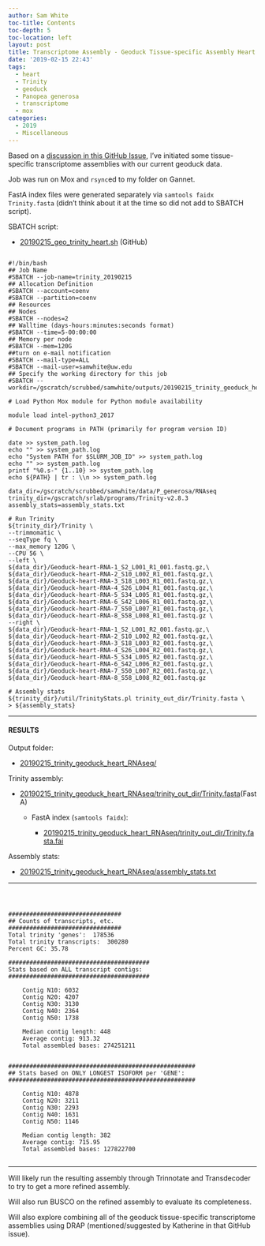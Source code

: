 ```yaml
---
author: Sam White
toc-title: Contents
toc-depth: 5
toc-location: left
layout: post
title: Transcriptome Assembly - Geoduck Tissue-specific Assembly Heart
date: '2019-02-15 22:43'
tags:
  - heart
  - Trinity
  - geoduck
  - Panopea generosa
  - transcriptome
  - mox
categories:
  - 2019
  - Miscellaneous
---
```

Based on a [discussion in this GitHub Issue](https://github.com/RobertsLab/resources/issues/576), I've initiated some tissue-specific transcriptome assemblies with our current geoduck data.

Job was run on Mox and ```rsync```ed to my folder on Gannet.

FastA index files were generated separately via ```samtools faidx Trinity.fasta``` (didn't think about it at the time so did not add to SBATCH script).



SBATCH script:

- [20190215_geo_trinity_heart.sh](https://raw.githubusercontent.com/RobertsLab/sams-notebook/master/sbatch_scripts/20190215_geo_trinity_heart.sh) (GitHub)

<pre><code>
#!/bin/bash
## Job Name
#SBATCH --job-name=trinity_20190215
## Allocation Definition
#SBATCH --account=coenv
#SBATCH --partition=coenv
## Resources
## Nodes
#SBATCH --nodes=2
## Walltime (days-hours:minutes:seconds format)
#SBATCH --time=5-00:00:00
## Memory per node
#SBATCH --mem=120G
##turn on e-mail notification
#SBATCH --mail-type=ALL
#SBATCH --mail-user=samwhite@uw.edu
## Specify the working directory for this job
#SBATCH --workdir=/gscratch/scrubbed/samwhite/outputs/20190215_trinity_geoduck_heart_RNAseq

# Load Python Mox module for Python module availability

module load intel-python3_2017

# Document programs in PATH (primarily for program version ID)

date >> system_path.log
echo "" >> system_path.log
echo "System PATH for $SLURM_JOB_ID" >> system_path.log
echo "" >> system_path.log
printf "%0.s-" {1..10} >> system_path.log
echo ${PATH} | tr : \\n >> system_path.log

data_dir=/gscratch/scrubbed/samwhite/data/P_generosa/RNAseq
trinity_dir=/gscratch/srlab/programs/Trinity-v2.8.3
assembly_stats=assembly_stats.txt

# Run Trinity
${trinity_dir}/Trinity \
--trimmomatic \
--seqType fq \
--max_memory 120G \
--CPU 56 \
--left \
${data_dir}/Geoduck-heart-RNA-1_S2_L001_R1_001.fastq.gz,\
${data_dir}/Geoduck-heart-RNA-2_S10_L002_R1_001.fastq.gz,\
${data_dir}/Geoduck-heart-RNA-3_S18_L003_R1_001.fastq.gz,\
${data_dir}/Geoduck-heart-RNA-4_S26_L004_R1_001.fastq.gz,\
${data_dir}/Geoduck-heart-RNA-5_S34_L005_R1_001.fastq.gz,\
${data_dir}/Geoduck-heart-RNA-6_S42_L006_R1_001.fastq.gz,\
${data_dir}/Geoduck-heart-RNA-7_S50_L007_R1_001.fastq.gz,\
${data_dir}/Geoduck-heart-RNA-8_S58_L008_R1_001.fastq.gz \
--right \
${data_dir}/Geoduck-heart-RNA-1_S2_L001_R2_001.fastq.gz,\
${data_dir}/Geoduck-heart-RNA-2_S10_L002_R2_001.fastq.gz,\
${data_dir}/Geoduck-heart-RNA-3_S18_L003_R2_001.fastq.gz,\
${data_dir}/Geoduck-heart-RNA-4_S26_L004_R2_001.fastq.gz,\
${data_dir}/Geoduck-heart-RNA-5_S34_L005_R2_001.fastq.gz,\
${data_dir}/Geoduck-heart-RNA-6_S42_L006_R2_001.fastq.gz,\
${data_dir}/Geoduck-heart-RNA-7_S50_L007_R2_001.fastq.gz,\
${data_dir}/Geoduck-heart-RNA-8_S58_L008_R2_001.fastq.gz

# Assembly stats
${trinity_dir}/util/TrinityStats.pl trinity_out_dir/Trinity.fasta \
> ${assembly_stats}
</code></pre>

---

#### RESULTS

Output folder:

- [20190215_trinity_geoduck_heart_RNAseq/](http://gannet.fish.washington.edu/Atumefaciens/20190215_trinity_geoduck_heart_RNAseq/)

Trinity assembly:

- [20190215_trinity_geoduck_heart_RNAseq/trinity_out_dir/Trinity.fasta](http://gannet.fish.washington.edu/Atumefaciens/20190215_trinity_geoduck_heart_RNAseq/trinity_out_dir/Trinity.fasta)(FastA)

  - FastA index (```samtools faidx```):

    - [20190215_trinity_geoduck_heart_RNAseq/trinity_out_dir/Trinity.fasta.fai](http://gannet.fish.washington.edu/Atumefaciens/20190215_trinity_geoduck_heart_RNAseq/trinity_out_dir/Trinity.fasta.fai)

Assembly stats:

- [20190215_trinity_geoduck_heart_RNAseq/assembly_stats.txt](http://gannet.fish.washington.edu/Atumefaciens/20190215_trinity_geoduck_heart_RNAseq/assembly_stats.txt)

---

<pre><code>


################################
## Counts of transcripts, etc.
################################
Total trinity 'genes':	178536
Total trinity transcripts:	300280
Percent GC: 35.78

########################################
Stats based on ALL transcript contigs:
########################################

	Contig N10: 6032
	Contig N20: 4207
	Contig N30: 3130
	Contig N40: 2364
	Contig N50: 1738

	Median contig length: 448
	Average contig: 913.32
	Total assembled bases: 274251211


#####################################################
## Stats based on ONLY LONGEST ISOFORM per 'GENE':
#####################################################

	Contig N10: 4878
	Contig N20: 3211
	Contig N30: 2293
	Contig N40: 1631
	Contig N50: 1146

	Median contig length: 382
	Average contig: 715.95
	Total assembled bases: 127822700

</code></pre>

---

Will likely run the resulting assembly through Trinnotate and Transdecoder to try to get a more refined assembly.

Will also run BUSCO on the refined assembly to evaluate its completeness.

Will also explore combining all of the geoduck tissue-specific transcriptome assemblies using DRAP (mentioned/suggested by Katherine in that GitHub issue).
